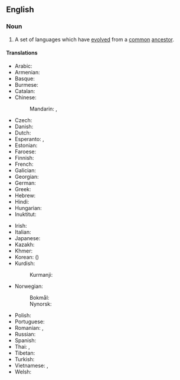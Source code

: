 ==English==
{{wikipedia}}

===Noun===
{{en-noun|language families}}

# {{lb|en|linguistics}} A set of languages which have [[evolved]] from a [[common]] [[ancestor]].

====Translations====
{{trans-top|set of languages}}
* Arabic: {{t|ar|عائلة اللغات}}
* Armenian: {{t+|hy|լեզվաընտանիք|sc=Armn}}
* Basque: {{t|eu|hizkuntza familia}}
* Burmese: {{t|my|ဘာသာစကားမိသားစု}}
* Catalan: {{t|ca|família lingüística|f}}
* Chinese:
*: Mandarin: {{t+|cmn|語系|sc=Hani}}, {{t+|cmn|语系|tr=yǔxì|sc=Hani}}
* Czech: {{t|cs|jazyková rodina|f}}
* Danish: {{t|da|sprogfamilie|c}}
* Dutch: {{t+|nl|taalfamilie|c}}
* Esperanto: {{t+|eo|lingvaro}}, {{t|eo|lingva familio}}
* Estonian: {{t|et|keelkond}}
* Faroese: {{t|fo|málætt|f}}
* Finnish: {{t+|fi|kielikunta}}
* French: {{t|fr|famille de langues|f}}
* Galician: {{t|gl|familia lingüística|f}}
* Georgian: {{t|ka|ენათა ოჯახის}}
* German: {{t+|de|Sprachfamilie|f}}
* Greek: {{t|el|γλωσσική οικογένεια|f}}
* Hebrew: {{t|he|השפה המשפחה}}
* Hindi: {{t|hi|भाषा-परिवार|m}}
* Hungarian: {{t+|hu|nyelvcsalád}}
* Inuktitut: {{t|iu|ᐃᓚᖃᑎᒌᑦ ᐅᖃᐅᓯᖃᑎᒌᑦ}}
{{trans-mid}}
* Irish: {{t|ga|fine teangacha|f}}
* Italian: {{t|it|famiglia linguistica|f}}
* Japanese: {{t+|ja|語族|tr=ごぞく, gozoku|sc=Jpan}}
* Kazakh: {{t|kk|тіл ұясы}}
* Khmer: {{t|km|អំបូរភាសា|sc=Khmr|tr=ɑmboo pʰiesaa}}
* Korean: {{t+|ko|어족}} ({{t+|ko|語族}})
* Kurdish:
*: Kurmanji: {{t+|kmr|zimanmalbat|f}}
* Norwegian:
*: Bokmål: {{t+|nb|språkfamilie|m}}
*: Nynorsk: {{t|nn|språkfamilie|m}}
* Polish: {{t|pl|[[rodzina]] [[językowy|językowa]]|f}}
* Portuguese: {{t|pt|família linguística|f}}
* Romanian: {{t|ro|familie lingvistică|f}}, {{t|ro|familie de limbi|f}}
* Russian: {{t|ru|языкова́я семья́|f}}
* Spanish: {{t|es|familia lingüística|f}}
* Thai: {{t|th|ตระกูลของภาษา}}, {{t+|th|ตระกูลภาษา}}
* Tibetan: {{t|bo|སྐད་རིགས་ཁྱིམ་ཚང}}
* Turkish: {{t+|tr|dil ailesi}}
* Vietnamese: {{t+|vi|ngữ hệ}}, {{t|vi|hệ ngôn ngữ}}
* Welsh: {{t|cy|teulu ieithyddol|m}}
{{trans-bottom}}